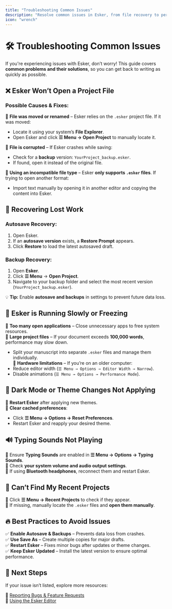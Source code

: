 ```yaml
---
title: "Troubleshooting Common Issues"
description: "Resolve common issues in Esker, from file recovery to performance optimizations."
icon: "wrench"
---
```


# 🛠️ Troubleshooting Common Issues  

If you're experiencing issues with Esker, don’t worry! This guide covers **common problems and their solutions**, so you can get back to writing as quickly as possible.

## ❌ **Esker Won’t Open a Project File**  

### **Possible Causes & Fixes:**  
🔹 **File was moved or renamed** – Esker relies on the `.esker` project file. If it was moved:  
   - Locate it using your system’s **File Explorer**.  
   - Open Esker and click **☰ Menu → Open Project** to manually locate it.  

🔹 **File is corrupted** – If Esker crashes while saving:  
   - Check for a **backup** version: `YourProject_backup.esker`.  
   - If found, open it instead of the original file.  

🔹 **Using an incompatible file type** – Esker **only supports `.esker` files**. If trying to open another format:  
   - Import text manually by opening it in another editor and copying the content into Esker.

## 💾 **Recovering Lost Work**  

### **Autosave Recovery:**  
1. Open Esker.  
2. If an **autosave version** exists, a **Restore Prompt** appears.  
3. Click **Restore** to load the latest autosaved draft.  

### **Backup Recovery:**  
1. Open **Esker**.  
2. Click **☰ Menu** → **Open Project**.  
3. Navigate to your backup folder and select the most recent version (`YourProject_backup.esker`).  

💡 **Tip:** Enable **autosave and backups** in settings to prevent future data loss.

## 🐌 **Esker is Running Slowly or Freezing**  

🔹 **Too many open applications** – Close unnecessary apps to free system resources.  
🔹 **Large project files** – If your document exceeds **100,000 words**, performance may slow down.  
   - Split your manuscript into separate `.esker` files and manage them individually.  
🔹 **Hardware limitations** – If you’re on an older computer:  
   - Reduce editor width (`☰ Menu → Options → Editor Width → Narrow`).  
   - Disable animations (`☰ Menu → Options → Performance Mode`).  

## 🎨 **Dark Mode or Theme Changes Not Applying**  

🔹 **Restart Esker** after applying new themes.  
🔹 **Clear cached preferences**:  
   - Click **☰ Menu → Options → Reset Preferences**.  
   - Restart Esker and reapply your desired theme.  

## 🔊 **Typing Sounds Not Playing**  

🔹 Ensure **Typing Sounds** are enabled in **☰ Menu → Options → Typing Sounds**.  
🔹 Check **your system volume and audio output settings**.  
🔹 If using **Bluetooth headphones**, reconnect them and restart Esker.  

## 📂 **Can’t Find My Recent Projects**  

🔹 Click **☰ Menu → Recent Projects** to check if they appear.  
🔹 If missing, manually locate the `.esker` files and **open them manually**.  

## 🔥 **Best Practices to Avoid Issues**  

✅ **Enable Autosave & Backups** – Prevents data loss from crashes.  
✅ **Use Save As** – Create multiple copies for major drafts.  
✅ **Restart Esker** – Fixes minor bugs after updates or theme changes.  
✅ **Keep Esker Updated** – Install the latest version to ensure optimal performance.  

## 🎯 **Next Steps**  

If your issue isn’t listed, explore more resources:  

📩 [Reporting Bugs & Feature Requests](/troubleshooting/reporting-bugs)  
📖 [Using the Esker Editor](/writing-productivity/editor)  
